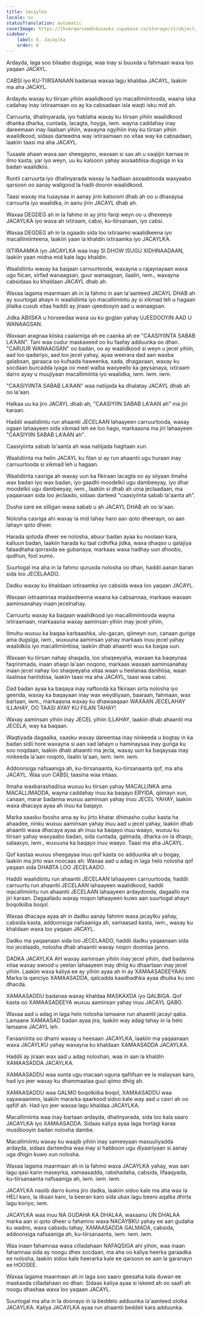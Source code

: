 ```yaml
---
title: Jacaylka
locale: so
statusTranslation: automatic
coverImage: https://lhvmrqwrcowdvduuaukz.supabase.co/storage/v1/object/public/strapi-uploads/small_cover-educacion-fundamental.webp-2d51a7828a2b1309555be27f7e2a61a0.webp
sidebar:
    label: 8. Jacaylka
    order: 8
---
```

Ardayda, laga soo bilaabo dugsiga, waa inay si buuxda u fahmaan waxa loo yaqaan JACAYL.

CABSI iyo KU-TIIRSANAAN badanaa waxaa lagu khaldaa JACAYL, laakiin ma aha JACAYL.

Ardaydu waxay ku tiirsan yihiin waalidkood iyo macallimiintooda, waana iska cadahay inay ixtiraamaan oo ay ka cabsadaan isla waqti isku mid ah.

Carruurta, dhalinyarada, iyo hablaha waxay ku tiirsan yihiin waalidkood dhanka dharka, cuntada, lacagta, hoyga, iwm. wayna caddahay inay dareemaan inay ilaalsan yihiin, waxayna ogyihiin inay ku tiirsan yihiin waalidkood, sidaas darteedna way ixtiraamaan oo xitaa way ka cabsadaan, laakiin taasi ma aha JACAYL.

Tusaale ahaan waxa aan sheegayno, waxaan si sax ah u xaqiijin karnaa in ilmo kasta, yar iyo weyn, uu ku kalsoon yahay asxaabtiisa dugsiga in ka badan waalidkiis.

Runtii carruurta iyo dhalinyarada waxay la hadlaan asxaabtooda waxyaabo qarsoon oo aanay waligood la hadli doonin waalidkood.

Taasi waxay ina tusaysaa in aanay jirin kalsooni dhab ah oo u dhaxaysa carruurta iyo waalidka, in aanu jirin JACAYL dhab ah.

Waxaa DEGDEG ah in la fahmo in ay jirto farqi weyn oo u dhexeeya JACAYLKA iyo waxa ah ixtiraam, cabsi, ku-tiirsanaan, iyo cabsi.

Waxaa DEGDEG ah in la ogaado sida loo ixtiraamo waalidkeena iyo macallimiinteena, laakiin yaan la khaldin ixtiraamka iyo JACAYLKA.

IXTIRAAMKA iyo JACAYLKA waa inay SI DHOW ISUGU XIDHNAADAAN, laakiin yaan midna mid kale lagu khaldin.

Waalidiintu waxay ka baqaan carruurtooda, waxayna u rajaynayaan waxa ugu fiican, xirfad wanaagsan, guur wanaagsan, ilaalin, iwm., waxayna cabsidaas ku khaldaan JACAYL dhab ah.

Waxaa lagama maarmaan ah in la fahmo in aan la'aanteed JACAYL DHAB ah ay suurtogal ahayn in waalidiinta iyo macallimiintu ay si xikmad leh u hagaan jiilalka cusub xitaa haddii ay jiraan ujeedooyin aad u wanaagsan.

Jidka ABIISKA u horseedaa waxa uu ku goglan yahay UJEEDOOYIN AAD U WANAAGSAN.

Waxaan aragnaa kiiska caalamiga ah ee caanka ah ee "CAASIYIINTA SABAB LA'AAN". Tani waa cudur maskaxeed oo ku faafay adduunka oo dhan. "CARUUR WANAAGSAN" oo badan, oo ay waalidkood si weyn u jecel yihiin, aad loo qadariyo, aad loo jecel yahay, ayaa weerara dad aan waxba galabsan, garaaca oo kufsada haweenka, xada, dhagaxaan, waxay ku socdaan burcadda iyaga oo meel walba waxyeello ka geysanaya, ixtiraam darro ayay u muujiyaan macallimiinta iyo waalidka, iwm. iwm. iwm.

"CAASIYIINTA SABAB LA'AAN" waa natiijada ka dhalatay JACAYL dhab ah oo la'aan.

Halkaa uu ka jiro JACAYL dhab ah, "CAASIYIIN SABAB LA'AAN ah" ma jiri karaan.

Haddii waalidiintu run ahaantii JECELAAN lahaayeen carruurtooda, waxay ogaan lahaayeen sida xikmad leh ee loo hago, markaasna ma jiri lahaayeen "CAASIYIIN SABAB LA'AAN ah".

Caasiyiinta sabab la'aanta ah waa natiijada hagitaan xun.

Waalidiinta ma helin JACAYL ku filan si ay run ahaantii ugu huraan inay carruurtooda si xikmad leh u hagaan.

Waalidiinta casriga ah waxay uun ka fikiraan lacagta oo ay siiyaan ilmaha wax badan iyo wax badan, iyo gaadhi moodelkii ugu dambeeyay, iyo dhar moodelkii ugu dambeeyay, iwm., laakiin si dhab ah uma jeclaadaan, ma yaqaanaan sida loo jeclaado, sidaas darteed "caasiyiinta sabab la'aanta ah".

Dusha sare ee xilligan waxa sabab u ah JACAYL DHAB ah oo la'aan.

Nolosha casriga ahi waxay la mid tahay haro aan qoto dheerayn, oo aan lahayn qoto dheer.

Harada qotoda dheer ee nolosha, abuur badan ayaa ku noolaan kara, kalluun badan, laakiin harada ku taal cidhifka jidka, waxa dhaqso u qalajiya falaadhaha qorraxda ee gubanaya, markaas waxa hadhay uun dhoobo, qudhun, fool xumo.

Suurtogal ma aha in la fahmo quruxda nolosha oo dhan, haddii aanan baran sida loo JECELAADO.

Dadku waxay ku khaldaan ixtiraamka iyo cabsida waxa loo yaqaan JACAYL.

Waxaan ixtiraamnaa madaxdeenna waana ka cabsannaa, markaas waxaan aaminsanahay inaan jecelnahay.

Carruurtu waxay ka baqaan waalidkood iyo macallimiintooda wayna ixtiraamaan, markaasna waxay aaminsan yihiin inay jecel yihiin,

Ilmuhu wuxuu ka baqaa karbaashka, ulo-gacan, qiimeyn xun, canaan guriga ama dugsiga, iwm., wuxuuna aaminsan yahay markaas inuu jecel yahay waalidkiis iyo macallimiintiisa, laakiin dhab ahaantii wuu ka baqaa uun.

Waxaan ku tiirsan nahay shaqada, loo shaqeeyaha, waxaan ka baqeynaa faqrinimada, inaan shaqo la'aan noqono, markaas waxaan aaminsanahay inaan jecel nahay loo shaqeeyaha xitaa waan u heelanaa danihiisa, waan ilaalinaa hantidiisa, laakiin taasi ma aha JACAYL, taasi waa cabsi.

Dad badan ayaa ka baqaya inay naftooda ka fikiraan sirta nolosha iyo geerida, waxay ka baqayaan inay wax weydiiyaan, baaraan, fahmaan, wax bartaan, iwm., markaasna waxay ku dhawaaqaan WAXAAN JECELAHAY ILLAHAY, OO TAASI AYAY KU FILAN TAHAY!

Waxay aaminsan yihiin inay JECEL yihiin ILLAHAY, laakiin dhab ahaantii ma JECELA, way ka baqaan.

Waqtiyada dagaalka, xaasku waxay dareentaa inay ninkeeda u bogtay in ka badan sidii hore waxayna si aan xad lahayn u haminaysaa inay guriga ku soo noqdaan, laakiin dhab ahaantii ma jecla, waxay uun ka baqaysaa inay ninkeeda la'aan noqoto, ilaalin la'aan, iwm. iwm. iwm.

Addoonsiga nafsaaniga ah, ku-tiirsanaanta, ku-tiirsanaanta qof, ma aha JACAYL. Waa uun CABSI, taasina waa intaas.

Ilmaha waxbarashadiisa wuxuu ku tiirsan yahay MACALLINKA ama MACALLIMADDA, wayna caddahay inuu ka baqayo ERYIDA, qiimayn xun, canaan, marar badanna wuxuu aaminsan yahay inuu JECEL YAHAY, laakiin waxa dhacaya ayaa ah inuu ka baqayo.

Marka xaasku foosho ama ay ku jirto khatar dhimasho cudur kasta ha ahaadee, ninku wuxuu aaminsan yahay inuu aad u jecel yahay, laakiin dhab ahaantii waxa dhacaya ayaa ah inuu ka baqayo inuu waayo, wuxuu ku tiirsan yahay waxyaabo badan, sida cuntada, galmada, dharka oo la dhaqo, salaaxyo, iwm., wuxuuna ka baqayo inuu waayo. Taasi ma aha JACAYL.

Qof kastaa wuxuu sheegayaa inuu qof kasta oo adduunka ah u bogay, laakiin ma jirto wax noocaas ah: Waxaa aad u adag in laga helo nolosha qof yaqaan sida DHABTA LOO JECELAADO.

Haddii waalidiintu run ahaantii JECELAAN lahaayeen carruurtooda, haddii carruurtu run ahaantii JECELAAN lahaayeen waalidkood, haddii macallimiintu run ahaantii JECELAAN lahaayeen ardaydooda, dagaallo ma jiri karaan. Dagaalladu waxay noqon lahaayeen kuwo aan suurtogal ahayn boqolkiiba boqol.

Waxaa dhacaya ayaa ah in dadku aanay fahmin waxa jacaylku yahay, cabsida kasta, addoonsiga nafsaaniga ah, xamaasad kasta, iwm., waxay ku khaldaan waxa loo yaqaan JACAYL.

Dadku ma yaqaanaan sida loo JECELAADO, haddii dadku yaqaanaan sida loo jecelaado, nolosha dhab ahaantii waxay noqon doontaa janno.

DADKA JACAYLKA AH waxay aaminsan yihiin inay jecel yihiin, dad badanna xitaa waxay awood u yeelan lahaayeen inay dhiig ku dhaartaan inay jecel yihiin. Laakiin waxa kaliya ee ay yihiin ayaa ah in ay XAMAASADEEYAAN. Marka la qanciyo XAMAASADDA, qalcadda kaadhadhka ayaa dhulka ku soo dhacda.

XAMAASADDU badanaa waxay khaldaa MASKAXDA iyo QALBIGA. Qof kasta oo XAMAASADEEYA wuxuu aaminsan yahay inuu JACAYL QABO.

Waxaa aad u adag in laga helo nolosha lamaane run ahaantii jacayl qaba. Lamaane XAMAASAD badan ayaa jira, laakiin way adag tahay in la helo lamaane JACAYL leh.

Fanaaniinta oo dhami waxay u heesaan JACAYLKA, laakiin ma yaqaanaan waxa JACAYLKU yahay waxayna ku khaldaan XAMAASADDA JACAYLKA.

Haddii ay jiraan wax aad u adag noloshan, waa in aan la khaldin XAMAASADDA JACAYLKA.

XAMAASADDU waa sunta ugu macaan uguna qafiifsan ee la malaysan karo, had iyo jeer waxay ku dhammaataa guul qiimo dhiig ah.

XAMAASADDU waa GALMO boqolkiiba boqol, XAMAASADDU waa xayawaanimo, laakiin mararka qaarkood sidoo kale way aad u casri ah oo qafiif ah. Had iyo jeer waxaa lagu khaldaa JACAYLKA.

Macallimiinta waa inay bartaan ardayda, dhalinyarada, sida loo kala saaro JACAYLKA iyo XAMAASADDA. Sidaas kaliya ayaa laga hortagi karaa musiibooyin badan nolosha dambe.

Macallimiintu waxay ku waajib yihiin inay sameeyaan masuuliyadda ardayda, sidaas darteedna waa inay si habboon ugu diyaariyaan si aanay uga dhigin kuwo xun nolosha.

Waxaa lagama maarmaan ah in la fahmo waxa JACAYLKA yahay, wax aan lagu qasi karin maseyrka, xamaasadda, rabshadaha, cabsida, lifaaqyada, ku-tiirsanaanta nafsaaniga ah, iwm. iwm. iwm.

JACAYLKA nasiib darro kuma jiro dadka, laakiin sidoo kale ma aha wax la HELI karo, la iibsan karo, la beeran karo sida ubax lagu beero aqalka dhirta lagu koriyo, iwm.

JACAYLKA waa inuu NA GUDAHA KA DHALAA, waxaanu UN DHALAA marka aan si qoto dheer u fahamno waxa NACAYBKU yahay ee aan gudaha ku wadno, waxa cabsidu tahay, XAMAASADDA GALMADA, cabsida, addoonsiga nafsaaniga ah, ku-tiirsanaanta, iwm. iwm. iwm.

Waa inaan fahamnaa waxa cilladahaan NAFAQSIGA ahi yihiin, waa inaan fahamnaa sida ay noogu dhex socdaan, ma aha oo kaliya heerka garaadka ee nolosha, laakiin sidoo kale heerarka kale ee qarsoon ee aan la garanayn ee HOOSEE.

Waxaa lagama maarmaan ah in laga soo saaro geesaha kala duwan ee maskaxda cilladahaan oo dhan. Sidaas kaliya ayaa si iskeed ah oo saafi ah noogu dhashaa waxa loo yaqaan JACAYL.

Suurtogal ma aha in la doonayo in la beddelo adduunka la'aanteed ololka JACAYLKA. Kaliya JACAYLKA ayaa run ahaantii beddeli kara adduunka.

